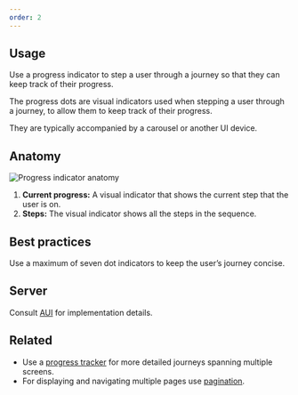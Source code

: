 ```yaml
---
order: 2
---
```


## Usage

Use a progress indicator to step a user through a journey so that they can keep track of their progress.

The progress dots are visual indicators used when stepping a user through a journey, to allow them to keep track of their progress.

They are typically accompanied by a carousel or another UI device.

## Anatomy

![Progress indicator anatomy](images/progress-indicator-anatomy.png)

1. **Current progress:** A visual indicator that shows the current step that the user is on.
2. **Steps:** The visual indicator shows all the steps in the sequence.

## Best practices

Use a maximum of seven dot indicators to keep the user’s journey concise.

## Server

Consult [AUI](https://docs.atlassian.com/aui/latest/docs/progress-indicator.html) for implementation details.

## Related

- Use a [progress tracker](/components/progress-tracker) for more detailed journeys spanning multiple screens.
- For displaying and navigating multiple pages use [pagination](/components/pagination).

